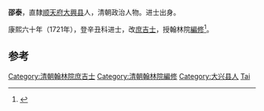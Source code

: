 '''邵泰'''，直隸[[顺天府|顺天府]][[大兴县_(金朝)|大興县]]人，清朝政治人物。进士出身。

康熙六十年（1721年），登辛丑科进士，改[[庶吉士|庶吉士]]，授翰林院[[編修|編修]]<ref>{{cite news|author=陈泽希|title=清代北京汉人进士考|url=http://szb.bjedu.cn/jysh/2010-10-15/879.html|accessdate=2013-08-25|newspaper=京教纵横|deadurl=yes|archiveurl=https://web.archive.org/web/20130921053444/http://szb.bjedu.cn/jysh/2010-10-15/879.html|archivedate=2013-09-21}}</ref>。

==参考==
{{Reflist}}

{{清朝官员小作品}}
{{康熙六十年辛丑科殿試金榜}}
{{DEFAULTSORT:Shao邵}}
[[Category:清朝翰林院庶吉士|Category:清朝翰林院庶吉士]]
[[Category:清朝翰林院編修|Category:清朝翰林院編修]]
[[Category:大兴县人|Category:大兴县人]]
[[Category:邵姓|Tai]]